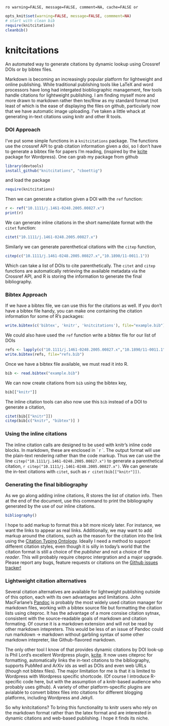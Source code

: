 `ro warning=FALSE, message=FALSE, comment=NA, cache=FALSE or`


```r
opts_knit$set(warning=FALSE, message=FALSE, commment=NA)
# start with clean bib
require(knitcitations)
cleanbib()
````


knitcitations
=============

An automated way to generate citations by dynamic lookup using Crossref DOIs or by bibtex files.


Markdown is becoming an increasingly popular platform for lightweight and online publishing.  While traditional publishing tools like LaTeX and word processors have long had intergated biobliographic management, few tools handle citations for lightweight publishing. I am finding myself more and more drawn to markdown rather then tex/Rnw as my standard format (not least of which is the ease of displaying the files on github, particularly now that we have automatic image uploading.   I've taken a little whack at generating in-text citations using knitr and other R tools. 



### DOI Approach

I've put some simple functions in a `knitcitations` package.  The functions use the crossref API to grab citation information given a doi, so I don't have to generate a bibtex file for papers I'm reading, (inspired by the [kcite](http://wordpress.org/extend/plugins/kcite/) package for Wordpress).  One can grab my package from github
```r
library(devtools)
install_github("knitcitations", "cboettig")
````

and load the package
```r
require(knitcitations)
````

Then we can generate a citation given a DOI with the `ref` function:

```r
r <- ref("10.1111/j.1461-0248.2005.00827.x")
print(r)
````

We can generate inline citations in the short name/date format with the `citet` function:

```r
citet("10.1111/j.1461-0248.2005.00827.x")
````

Similarly we can generate parenthetical citations with the `citep` function, 

```r
citep(c("10.1111/j.1461-0248.2005.00827.x","10.1890/11-0011.1"))
````

Which can take a list of DOIs to cite parenthetically.  The `citet` and `citep` functions are automatically retrieving the available metadata via the Crossref API, and R is storing the information to generate the final bibliography.  


### Bibtex Approach

If we have a bibtex file, we can use this for the citations as well.  If you don't have a bibtex file handy, you can make one containing the citation information for some of R's packages: 

```r
write.bibtex(c('bibtex', 'knitr', 'knitcitations'), file="example.bib")
````

We could also have used the `ref` function write a bibtex file for our list of DOIs

```r
refs <- lapply(c("10.1111/j.1461-0248.2005.00827.x","10.1890/11-0011.1"), ref)
write.bibtex(refs, file="refs.bib")
```


Once we have a bibtex file available, we must read it into R.   

```r
bib <- read.bibtex("example.bib")
````

We can now create citations from `bib` using the bibtex key,

```r
bib[["knitr"]]
````

The inline citation tools can also now use this `bib` instead of a DOI to generate a citation,

```r
citet(bib[["knitr"]])
citep(bib[c("knitr", "bibtex")] )
````


### Using the inline citations 

The inline citation calls are designed to be used with knitr's inline code blocks.  In markdown, these are enclosed in \` r \`.  The output format will use the plain-text rendering rather than the code markup.  Thus we can use the line `citep("10.1111/j.1461-0248.2005.00827.x")` to generate a parenthetical citation, `r citep("10.1111/j.1461-0248.2005.00827.x")`. We can generate the in-text citations with `citet`, such as `r citet(bib[["knitr"]])`.  



### Generating the final bibliography
As we go along adding inline citations, R stores the list of citation info.  Then at the end of the document, use this command to print the bibliography generated by the use of our inline citations. 

```r
bibliography()
````

I hope to add markup to format this a bit more nicely later. For instance, we want the links to appear as real links.  Additionally, we may want to add markup around the citations, such as the reason for the citation into the link using the [Citation Typing Ontology](http://speroni.web.cs.unibo.it/cgi-bin/lode/req.py?req=http:/purl.org/spar/cito). Ideally I need a method to support different citation styles, even though it is silly in today's world that the citation format is still a choice of the *publisher* and not a choice of the *reader*.  This will probably require citeproc intergration and a major upgrade.  Please report any bugs, feature requests or citations on the [Github issues tracker!](https://github.com/cboettig/knitcitations/issues)



### Lightweight citation alternatives

Several citation alternatives are available for lightweight publishing outside of this option, each with its own advantages and limitations.  John MacFarlane's [Pandoc](http://johnmacfarlane.net/pandoc/) is probably the most widely used citation manager for markdown files, working with a bibtex source file but formatting the citation lists using citeproc.  It has the advantage of a more consise citation sytnax, consistent with the source-readable goals of markdown and citation formating.  Of course it is a markdown extension and will not be read by other markdown intepreters.  This would be less of an issue of Pandoc could run markdown -> markdown without garbling syntax of some other markdown intepreter, like Github-flavored markdown. 

The only other tool I know of that provides dynamic citations by DOI look-up is Phil Lord's excellent Wordpress plugin, [kcite](http://wordpress.org/extend/plugins/kcite/).  It now uses citeproc for formatting, automatically links the in-text citations to the bibliography, supports PubMed and ArXiv ids as well as DOIs and even web URLs (though not bibtex files).  The major limitation for me is that it is limited to Wordpress with Wordpress specific shortcode.  (Of course I introduce R-specific code here, but with the assumption of a knitr-based audience who probably uses github).  A variety of other platform-specific plugins are avialable to convert bibtex files into citations
for different blogging platforms, including Wordpress and Jekyll.  

So why knitcitations?   To bring this functionality to knitr users who rely on the markdown format rather than the latex format and are interested in dynamic citations and web-based publishing.  I hope it finds its niche.  

